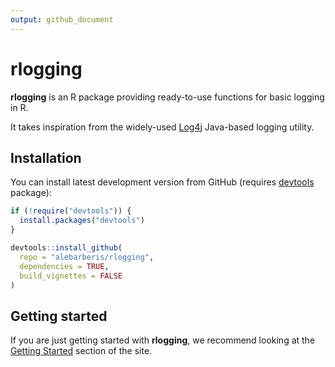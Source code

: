 ```yaml
---
output: github_document
---
```


<!-- README.md is generated from README.Rmd. Please edit the README.Rmd file -->

# rlogging
**rlogging** is an R package providing ready-to-use functions for basic logging in R.

It takes inspiration from the widely-used [Log4j](https://logging.apache.org/log4j/2.x/) 
Java-based logging utility.

<!-- ```{r echo=FALSE, fig.align='center', fig.cap='', out.width='75%'} -->
<!-- knitr::include_graphics(path = 'man/figures/rlogging.png', error = FALSE) -->
<!-- ``` -->



<!-- badges: start -->
<!-- badges: end -->

## Installation

You can install latest development version from GitHub (requires [devtools](https://github.com/hadley/devtools) package):
  
  
```r
if (!require("devtools")) {
  install.packages("devtools")
}

devtools::install_github(
  repo = "alebarberis/rlogging", 
  dependencies = TRUE, 
  build_vignettes = FALSE
)
```


## Getting started
If you are just getting started with **rlogging**, we recommend looking at the
[Getting Started](articles/rlogging.html) section of the site.
